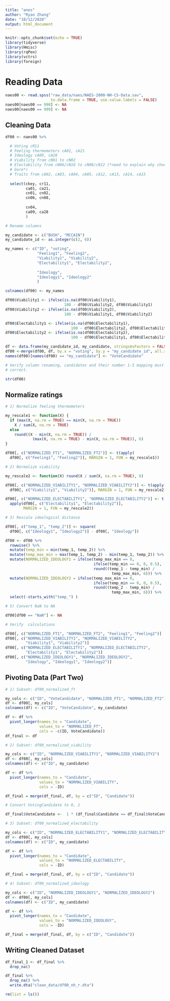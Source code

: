 ```yaml
---
title: "anes"
author: "Ryan Zhang"
date: "10/12/2020"
output: html_document
---
```


```r

knitr::opts_chunk$set(echo = TRUE)
library(tidyverse)
library(Hmisc)
library(rqPen)
library(vctrs)
library(foreign)

```


# Reading Data

```r

naes00 <- read.spss("raw_data/naes/NAES-2000-NH-CS-Data.sav",
                    to.data.frame = TRUE, use.value.labels = FALSE)
naes00[naes00 == 998] <- NA
naes00[naes00 == 999] <- NA

```


## Cleaning Data

```r

df00 <- naes00 %>%

  # Voting cR11
  # Feeling thermometers cA01, cA21
  # Ideology cA09, cA28
  # Viability from cN01 to cN02
  # Electability from cN06/cN10 to cN08/cN12 (*need to explain why choosing
  # Gore*)
  # Traits from cA02, cA03, cA04, cA05, cA12, cA13, cA14, cA15
  
  select(ckey, cr11, 
         ca01, ca21, 
         cn01, cn02, 
         cn06, cn08,
         
         cv04, 
         ca09, ca28
         )

# Rename columns

my_candidate <- c("BUSH", "MCCAIN")
my_candidate_id <- as.integer(c(2, 6))

my_names <- c("ID", "voting", 
              "Feeling1", "Feeling2",
              "Viability1", "Viability2", 
              "Electability1", "Electability2", 
              
              "Ideology", 
              "Ideology1", "Ideology2"
              )

colnames(df00) <- my_names

```

```r

df00$Viability1 <- ifelse(is.na(df00$Viability1),
                          100 - df00$Viability2, df00$Viability1)
df00$Viability2 <- ifelse(is.na(df00$Viability2),
                          100 - df00$Viability1, df00$Viability2)

df00$Electability1 <- ifelse(is.na(df00$Electability1),
                             100 - df00$Electability2, df00$Electability1)
df00$Electability2 <- ifelse(is.na(df00$Electability2),
                             100 - df00$Electability1, df00$Electability2)

```


```r

df <- data.frame(my_candidate_id, my_candidate, stringsAsFactors = FALSE)
df00 <-merge(df00, df, by.x = "voting", by.y = "my_candidate_id", all.x = TRUE)
names(df00)[names(df00) == "my_candidate"] <- "VoteCandidate"

```


```r

# Verify column renaming, candidates and their number 1-5 mapping must be
# correct.

str(df00)

```


## Normalize ratings

```r

# 1) Normalize feeling thermometers

my_rescale1 <- function(X) { 
  if (max(X, na.rm = TRUE) == min(X, na.rm = TRUE)) 
    X / sum(X, na.rm = TRUE)
  else
    round((X - min(X, na.rm = TRUE)) /
            (max(X, na.rm = TRUE) - min(X, na.rm = TRUE)), 6)
}

df00[, c("NORMALIZED_FT1", "NORMALIZED_FT2")] <- t(apply(
  df00[, c("Feeling1", "Feeling2")], MARGIN = 1, FUN = my_rescale1))

# 2) Normalize viability

my_rescale2 <- function(X) round(X / sum(X, na.rm = TRUE), 6)

df00[, c("NORMALIZED_VIABILITY1", "NORMALIZED_VIABILITY2")] <- t(apply(
  df00[, c("Viability1", "Viability2")], MARGIN = 1, FUN = my_rescale2))

df00[, c("NORMALIZED_ELECTABILITY1", "NORMALIZED_ELECTABILITY2")] <- t(
  apply(df00[, c("Electability1", "Electability2")], 
        MARGIN = 1, FUN = my_rescale2))

# 3) Rescale ideological distance

df00[, c("temp_1", "temp_2")] <- square(
  df00[, c("Ideology1", "Ideology2")] - df00[, "Ideology"])

df00 <- df00 %>%
  rowwise() %>%
  mutate(temp_min = min(temp_1, temp_2)) %>%
  mutate(temp_max_min = max(temp_1, temp_2) - min(temp_1, temp_2)) %>%
  mutate(NORMALIZED_IDEOLOGY1 = ifelse(temp_max_min == 0,
                                       ifelse(temp_min == 0, 0, 0.5),
                                       round((temp_1 - temp_min) / 
                                               temp_max_min, 6))) %>%
  mutate(NORMALIZED_IDEOLOGY2 = ifelse(temp_max_min == 0,
                                       ifelse(temp_min == 0, 0, 0.5),
                                       round((temp_2 - temp_min) / 
                                               temp_max_min, 6))) %>%
  select(-starts_with("temp_") )

# 5) Convert NaN to NA

df00[df00 == "NaN"] <- NA

```
 
 
```r

# Verify  calculations

df00[, c("NORMALIZED_FT1", "NORMALIZED_FT2", "Feeling1", "Feeling2")]
df00[, c("NORMALIZED_VIABILITY1", "NORMALIZED_VIABILITY2", 
         "Viability1", "Viability2")]
df00[, c("NORMALIZED_ELECTABILITY1", "NORMALIZED_ELECTABILITY2", 
         "Electability1", "Electability2")]
df00[, c("NORMALIZED_IDEOLOGY1", "NORMALIZED_IDEOLOGY2", 
         "Ideology", "Ideology1", "Ideology2")]

```
 
 
## Pivoting Data (Part Two)

```r

# 1) Subset: df00_normalized_ft

my_cols <- c("ID", "VoteCandidate", "NORMALIZED_FT1", "NORMALIZED_FT2")
df <- df00[, my_cols]
colnames(df) <- c("ID", "VoteCandidate", my_candidate)

df <- df %>%
  pivot_longer(names_to = "Candidate", 
               values_to = "NORMALIZED_FT", 
               cols = -c(ID, VoteCandidate))
df_final <- df

# 2) Subset: df00_normalized_viability

my_cols <- c("ID", "NORMALIZED_VIABILITY1", "NORMALIZED_VIABILITY2")
df <- df00[, my_cols]
colnames(df) <- c("ID", my_candidate)

df <- df %>%
  pivot_longer(names_to = "Candidate", 
               values_to = "NORMALIZED_VIABILITY", 
               cols = -ID)

df_final = merge(df_final, df, by = c("ID", "Candidate"))

# Convert VotingCandidate to 0, 1

df_final$VoteCandidate <-  1 * (df_final$Candidate == df_final$VoteCandidate)

# 3) Subset: df00_normalized_electability

my_cols <- c("ID", "NORMALIZED_ELECTABILITY1", "NORMALIZED_ELECTABILITY2")
df <- df00[, my_cols]
colnames(df) <- c("ID", my_candidate)

df <- df %>%
  pivot_longer(names_to = "Candidate", 
               values_to = "NORMALIZED_ELECTABILITY", 
               cols = -ID)

df_final = merge(df_final, df, by = c("ID", "Candidate"))

# 4) Subset: df00_normalized_ideology

my_cols <- c("ID", "NORMALIZED_IDEOLOGY1", "NORMALIZED_IDEOLOGY2")
df <- df00[, my_cols]
colnames(df) <- c("ID", my_candidate)

df <- df %>%
  pivot_longer(names_to = "Candidate", 
               values_to = "NORMALIZED_IDEOLOGY", 
               cols = -ID)

df_final = merge(df_final, df, by = c("ID", "Candidate"))

```


## Writing Cleaned Dataset

```r

df_final_1 <- df_final %>%
  drop_na() 

```


```r

df_final %>%
  drop_na() %>%
  write.dta("clean_data/df00_nh_r.dta")

```


```r

rm(list = ls())

```

